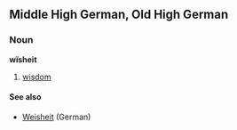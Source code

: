 ==Middle High German, Old High German==
===Noun===
'''wïsheit'''

# [[wisdom]]

====See also====
* [[Weisheit]] (German)